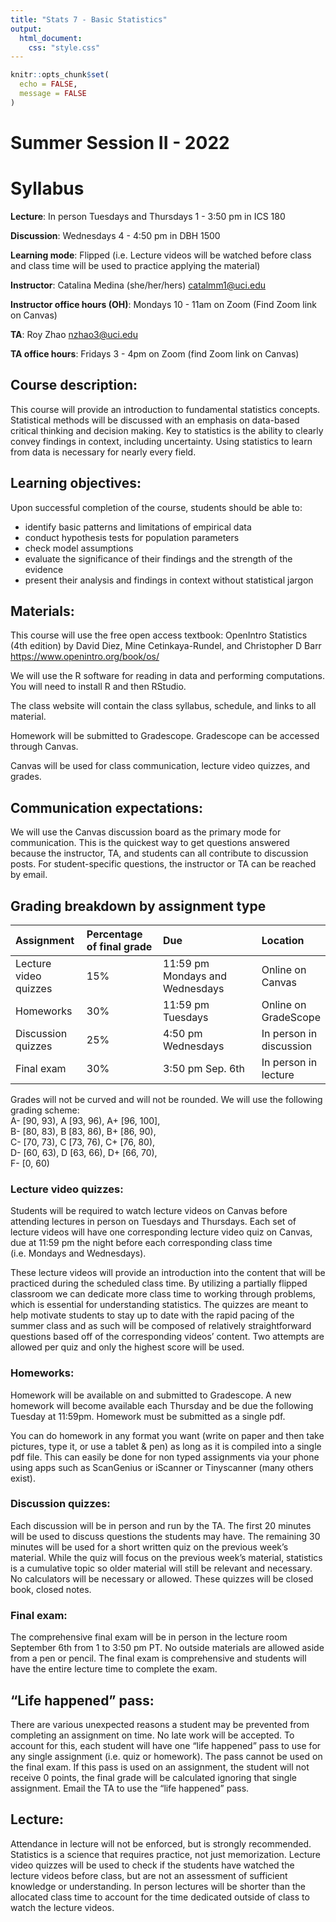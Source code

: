 ```yaml
---
title: "Stats 7 - Basic Statistics"
output: 
  html_document:
    css: "style.css"
---
```


```r
knitr::opts_chunk$set(
  echo = FALSE,
  message = FALSE
)
```


# Summer Session II - 2022  
# Syllabus

**Lecture**: In person Tuesdays and Thursdays 1 - 3:50 pm in ICS 180

**Discussion**: Wednesdays 4 - 4:50 pm in DBH 1500

**Learning mode**: Flipped (i.e. Lecture videos will be watched before class and class time will be used to practice applying the material)

**Instructor**: Catalina Medina (she/her/hers) [catalmm1@uci.edu](mailto:catalmm1@uci.edu)

**Instructor office hours (OH)**: Mondays 10 - 11am on Zoom (Find Zoom link on Canvas)

**TA**: Roy Zhao [nzhao3@uci.edu](mailto:nzhao3@uci.edu)

**TA office hours**: Fridays 3 - 4pm on Zoom (find Zoom link on Canvas)

## Course description:

This course will provide an introduction to fundamental statistics concepts. Statistical methods will be discussed with an emphasis on data-based critical thinking and decision making. Key to statistics is the ability to clearly convey findings in context, including uncertainty. Using statistics to learn from data is necessary for nearly every field.

## Learning objectives:

Upon successful completion of the course, students should be able to:

- identify basic patterns and limitations of empirical data
- conduct hypothesis tests for population parameters
- check model assumptions
- evaluate the significance of their findings and the strength of the evidence
- present their analysis and findings in context without statistical jargon

## Materials:

This course will use the free open access textbook:
OpenIntro Statistics (4th edition) by David Diez, Mine Cetinkaya-Rundel, and Christopher D Barr [https://www.openintro.org/book/os/](https://www.openintro.org/book/os/)

We will use the R software for reading in data and performing computations. You will need to install R and then RStudio.

The class website will contain the class syllabus, schedule, and links to all material.

Homework will be submitted to Gradescope. Gradescope can be accessed through Canvas.

Canvas will be used for class communication, lecture video quizzes, and grades.


## Communication expectations:

We will use the Canvas discussion board as the primary mode for communication. This is the quickest way to get questions answered because the instructor, TA, and students can all contribute to discussion posts. For student-specific questions, the instructor or TA can be reached by email.

## Grading breakdown by assignment type

| Assignment | Percentage of final grade | Due | Location |
|:--------------|:----------------|:----------------------|:-------|
|Lecture video quizzes | 15% | 11:59 pm Mondays and Wednesdays | Online on Canvas |
| Homeworks | 30% | 11:59 pm Tuesdays | Online on GradeScope |
| Discussion quizzes | 25% | 4:50 pm Wednesdays | In person in discussion |
| Final exam | 30% | 3:50 pm Sep. 6th | In person in lecture |


Grades will not be curved and will not be rounded. We will use the following grading scheme:  
A- \[90, 93), A \[93, 96), A+ \[96, 100],  
B- \[80, 83), B \[83, 86), B+ \[86, 90),  
C- \[70, 73), C \[73, 76), C+ \[76, 80),  
D- \[60, 63), D \[63, 66), D+ \[66, 70),  
F- \[0, 60)


### Lecture video quizzes:
Students will be required to watch lecture videos on Canvas before attending lectures in person on Tuesdays and Thursdays. Each set of lecture videos will have one corresponding lecture video quiz on Canvas, due at 11:59 pm the night before each corresponding class time (i.e. Mondays and Wednesdays).

These lecture videos will provide an introduction into the content that will be practiced during the scheduled class time. By utilizing a partially flipped classroom we can dedicate more class time to working through problems, which is essential for understanding statistics. The quizzes are meant to help motivate students to stay up to date with the rapid pacing of the summer class and as such will be composed of relatively straightforward questions based off of the corresponding videos' content. Two attempts are allowed per quiz and only the highest score will be used.

### Homeworks:

Homework will be available on and submitted to Gradescope. A new homework will become available each Thursday and be due the following Tuesday at 11:59pm. Homework must be submitted as a single pdf.

You can do homework in any format you want (write on paper and then take pictures, type it, or use a tablet & pen) as long as it is compiled into a single pdf file. This can easily be done for non typed assignments via your phone using apps such as ScanGenius or iScanner or Tinyscanner (many others exist).

### Discussion quizzes:

Each discussion will be in person and run by the TA. The first 20 minutes will be used to discuss questions the students may have. The remaining 30 minutes will be used for a short written quiz on the previous week's material.
While the quiz will focus on the previous week's material, statistics is a cumulative topic so older material will still be relevant and necessary. No calculators will be necessary or allowed. These quizzes will be closed book, closed notes.

### Final exam:

The comprehensive final exam will be in person in the lecture room September 6th from 1 to 3:50 pm PT. No outside materials are allowed aside from a pen or pencil. The final exam is comprehensive and students will have the entire lecture time to complete the exam.

## "Life happened" pass:

There are various unexpected reasons a student may be prevented from completing an assignment on time. No late work will be accepted. To account for this, each student will have one "life happened" pass to use for any single assignment (i.e. quiz or homework). The pass cannot be used on the final exam. If this pass is used on an assignment, the student will not receive 0 points, the final grade will be calculated ignoring that single assignment. Email the TA to use the "life happened" pass.

## Lecture:

Attendance in lecture will not be enforced, but is strongly recommended. Statistics is a science that requires practice, not just memorization. Lecture video quizzes will be used to check if the students have watched the lecture videos before class, but are not an assessment of sufficient knowledge or understanding. In person lectures will be shorter than the allocated class time to account for the time dedicated outside of class to watch the lecture videos.
